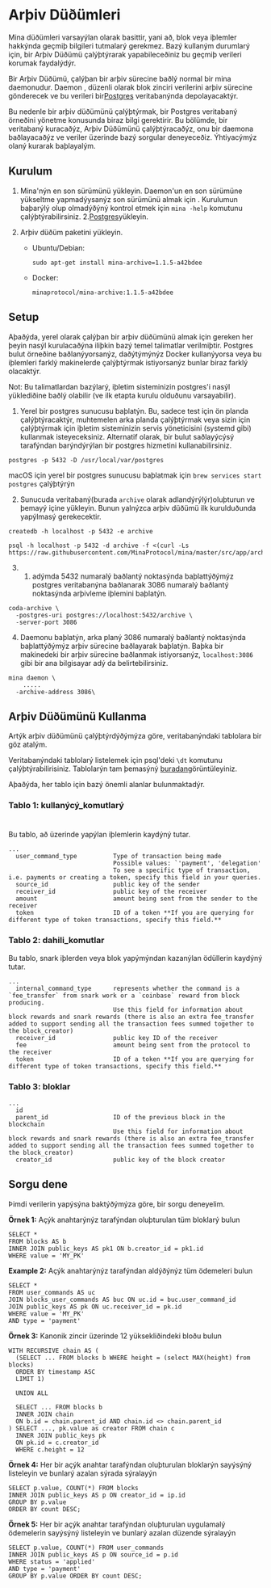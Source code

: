 
# Arþiv Düðümleri

Mina düðümleri varsayýlan olarak basittir, yani að, blok veya iþlemler hakkýnda geçmiþ bilgileri tutmalarý gerekmez. Bazý kullaným durumlarý için, bir Arþiv Düðümü çalýþtýrarak yapabileceðiniz bu geçmiþ verileri korumak faydalýdýr.

Bir Arþiv Düðümü, çalýþan bir arþiv sürecine baðlý normal bir mina daemonudur. Daemon , düzenli olarak blok zinciri verilerini arþiv sürecine gönderecek ve bu verileri bir[Postgres](https://www.postgresql.org/) veritabanýnda depolayacaktýr.

Bu nedenle bir arþiv düðümünü çalýþtýrmak, bir Postgres veritabaný örneðini yönetme konusunda biraz bilgi gerektirir. Bu bölümde, bir veritabaný kuracaðýz, Arþiv Düðümünü çalýþtýracaðýz, onu bir daemona baðlayacaðýz ve veriler üzerinde bazý sorgular deneyeceðiz. Ýhtiyacýmýz olaný kurarak baþlayalým.

## Kurulum

1. Mina'nýn en son sürümünü yükleyin. Daemon'un en son sürümüne yükseltme yapmadýysanýz son sürümünü almak için <DocLink copy="dökümanlara geri dönün" url="/getting-started" />. Kurulumun baþarýlý olup olmadýðýný kontrol etmek için `mina -help` komutunu çalýþtýrabilirsiniz. 2.[Postgres](https://www.postgresql.org/download/)yükleyin.
2. Arþiv düðüm paketini yükleyin.

   - Ubuntu/Debian:

     ```
     sudo apt-get install mina-archive=1.1.5-a42bdee
     ```

   - Docker:
     ```
     minaprotocol/mina-archive:1.1.5-a42bdee
     ```

## Setup

Aþaðýda, yerel olarak çalýþan bir arþiv düðümünü almak için gereken her þeyin nasýl kurulacaðýna iliþkin bazý temel talimatlar verilmiþtir. Postgres bulut örneðine baðlanýyorsanýz, daðýtýmýnýz Docker kullanýyorsa veya bu iþlemleri farklý makinelerde çalýþtýrmak istiyorsanýz bunlar biraz farklý olacaktýr.

<Alert>

Not: Bu talimatlardan bazýlarý, iþletim sisteminizin postgres'i nasýl yüklediðine baðlý olabilir (ve ilk etapta kurulu olduðunu varsayabilir).

</Alert>

1. Yerel bir postgres sunucusu baþlatýn. Bu, sadece test için ön planda çalýþtýracaktýr, muhtemelen arka planda çalýþtýrmak veya sizin için çalýþtýrmak için iþletim sisteminizin servis yöneticisini (systemd gibi) kullanmak isteyeceksiniz. Alternatif olarak, bir bulut saðlayýcýsý tarafýndan barýndýrýlan bir postgres hizmetini kullanabilirsiniz.

```
postgres -p 5432 -D /usr/local/var/postgres
```

macOS için yerel bir postgres sunucusu baþlatmak için `brew services start postgres` çalýþtýrýn

2. Sunucuda veritabaný(burada `archive` olarak adlandýrýlýr)oluþturun ve þemayý içine yükleyin. Bunun yalnýzca arþiv düðümü ilk kurulduðunda yapýlmasý gerekecektir.

```
createdb -h localhost -p 5432 -e archive

psql -h localhost -p 5432 -d archive -f <(curl -Ls https://raw.githubusercontent.com/MinaProtocol/mina/master/src/app/archive/create_schema.sql)
```

3. 1. adýmda 5432 numaralý baðlantý noktasýnda baþlattýðýmýz postgres veritabanýna baðlanarak 3086 numaralý baðlantý noktasýnda arþivleme iþlemini baþlatýn.

```
coda-archive \
  -postgres-uri postgres://localhost:5432/archive \
  -server-port 3086
```

4. Daemonu baþlatýn, arka planý 3086 numaralý baðlantý noktasýnda baþlattýðýmýz arþiv sürecine baðlayarak baþlatýn. Baþka bir makinedeki bir arþiv sürecine baðlanmak istiyorsanýz, `localhost:3086` gibi bir ana bilgisayar adý da belirtebilirsiniz.

```
mina daemon \
    .....
  -archive-address 3086\
```

## Arþiv Düðümünü Kullanma

Artýk arþiv düðümünü çalýþtýrdýðýmýza göre, veritabanýndaki tablolara bir göz atalým.

Veritabanýndaki tablolarý listelemek için psql'deki `\dt` komutunu çalýþtýrabilirisiniz.
Tablolarýn tam þemasýný [buradan](https://github.com/minaProtocol/mina/blob/master/src/app/archive/create_schema.sql)görüntüleyiniz.

Aþaðýda, her tablo için bazý önemli alanlar bulunmaktadýr.

### Tablo 1: kullanýcý_komutlarý

#

Bu tablo, að üzerinde yapýlan iþlemlerin kaydýný tutar.

```
...
  user_command_type          Type of transaction being made
                             Possible values: `'payment', 'delegation'
                             To see a specific type of transaction, i.e. payments or creating a token, specify this field in your queries.
  source_id                  public key of the sender
  receiver_id                public key of the receiver
  amount                     amount being sent from the sender to the receiver
  token                      ID of a token **If you are querying for different type of token transactions, specify this field.**
```

### Tablo 2: dahili_komutlar

Bu tablo, snark iþlerden veya blok yapýmýndan kazanýlan ödüllerin kaydýný tutar.

```
...
  internal_command_type      represents whether the command is a `fee_transfer` from snark work or a `coinbase` reward from block producing.
                             Use this field for information about block rewards and snark rewards (there is also an extra fee_transfer added to support sending all the transaction fees summed together to the block_creator)
  receiver_id                public key ID of the receiver
  fee                        amount being sent from the protocol to the receiver
  token                      ID of a token **If you are querying for different type of token transactions, specify this field.**
```

### Tablo 3: bloklar

```
...
  id
  parent_id                  ID of the previous block in the blockchain
                             Use this field for information about block rewards and snark rewards (there is also an extra fee_transfer added to support sending all the transaction fees summed together to the block_creator)
  creator_id                 public key of the block creator
```

## Sorgu dene

Þimdi verilerin yapýsýna baktýðýmýza göre, bir sorgu deneyelim.

**Örnek 1:** Açýk anahtarýnýz tarafýndan oluþturulan tüm bloklarý bulun

```
SELECT *
FROM blocks AS b
INNER JOIN public_keys AS pk1 ON b.creator_id = pk1.id
WHERE value = 'MY_PK'
```

**Example 2:** Açýk anahtarýnýz tarafýndan aldýðýnýz tüm ödemeleri bulun

```
SELECT *
FROM user_commands AS uc
JOIN blocks_user_commands AS buc ON uc.id = buc.user_command_id
JOIN public_keys AS pk ON uc.receiver_id = pk.id
WHERE value = 'MY_PK'
AND type = 'payment'
```

**Örnek 3:** Kanonik zincir üzerinde 12 yüksekliðindeki bloðu bulun

```
WITH RECURSIVE chain AS (
  (SELECT ... FROM blocks b WHERE height = (select MAX(height) from blocks)
  ORDER BY timestamp ASC
  LIMIT 1)

  UNION ALL

  SELECT ... FROM blocks b
  INNER JOIN chain
  ON b.id = chain.parent_id AND chain.id <> chain.parent_id
) SELECT ..., pk.value as creator FROM chain c
  INNER JOIN public_keys pk
  ON pk.id = c.creator_id
  WHERE c.height = 12
```

**Örnek 4:** Her bir açýk anahtar tarafýndan oluþturulan bloklarýn sayýsýný listeleyin ve bunlarý azalan sýrada sýralayýn

```
SELECT p.value, COUNT(*) FROM blocks
INNER JOIN public_keys AS p ON creator_id = ip.id
GROUP BY p.value
ORDER BY count DESC;
```

**Örnek 5:** Her bir açýk anahtar tarafýndan oluþturulan uygulamalý ödemelerin sayýsýný listeleyin ve bunlarý azalan düzende sýralayýn

```
SELECT p.value, COUNT(*) FROM user_commands
INNER JOIN public_keys AS p ON source_id = p.id
WHERE status = 'applied'
AND type = 'payment'
GROUP BY p.value ORDER BY count DESC;
```
